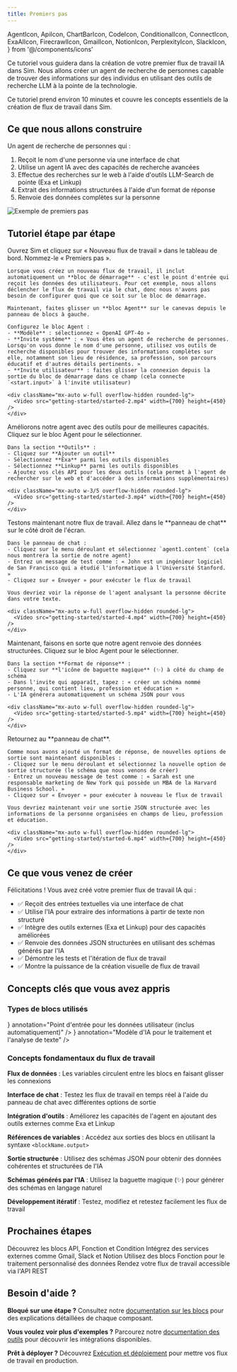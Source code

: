 ```yaml
---
title: Premiers pas
---
```


  AgentIcon,
  ApiIcon,
  ChartBarIcon,
  CodeIcon,
  ConditionalIcon,
  ConnectIcon,
  ExaAIIcon,
  FirecrawlIcon,
  GmailIcon,
  NotionIcon,
  PerplexityIcon,
  SlackIcon,
} from '@/components/icons'

Ce tutoriel vous guidera dans la création de votre premier flux de travail IA dans Sim. Nous allons créer un agent de recherche de personnes capable de trouver des informations sur des individus en utilisant des outils de recherche LLM à la pointe de la technologie.

<Callout type="info">
  Ce tutoriel prend environ 10 minutes et couvre les concepts essentiels de la création de flux de travail dans Sim.
</Callout>

## Ce que nous allons construire

Un agent de recherche de personnes qui :
1. Reçoit le nom d'une personne via une interface de chat
2. Utilise un agent IA avec des capacités de recherche avancées
3. Effectue des recherches sur le web à l'aide d'outils LLM-Search de pointe (Exa et Linkup)
4. Extrait des informations structurées à l'aide d'un format de réponse
5. Renvoie des données complètes sur la personne

<Image
  src="/static/getting-started/started-1.png"
  alt="Exemple de premiers pas"
  width={800}
  height={500}
/>

## Tutoriel étape par étape

<Steps>
  <Step title="Créer un flux de travail et ajouter un agent IA">
    Ouvrez Sim et cliquez sur « Nouveau flux de travail » dans le tableau de bord. Nommez-le « Premiers pas ».
    
    Lorsque vous créez un nouveau flux de travail, il inclut automatiquement un **bloc de démarrage** - c'est le point d'entrée qui reçoit les données des utilisateurs. Pour cet exemple, nous allons déclencher le flux de travail via le chat, donc nous n'avons pas besoin de configurer quoi que ce soit sur le bloc de démarrage.
    
    Maintenant, faites glisser un **bloc Agent** sur le canevas depuis le panneau de blocs à gauche.
    
    Configurez le bloc Agent :
    - **Modèle** : sélectionnez « OpenAI GPT-4o »
    - **Invite système** : « Vous êtes un agent de recherche de personnes. Lorsqu'on vous donne le nom d'une personne, utilisez vos outils de recherche disponibles pour trouver des informations complètes sur elle, notamment son lieu de résidence, sa profession, son parcours éducatif et d'autres détails pertinents. »
    - **Invite utilisateur** : faites glisser la connexion depuis la sortie du bloc de démarrage dans ce champ (cela connecte `<start.input>` à l'invite utilisateur)
    
    <div className="mx-auto w-full overflow-hidden rounded-lg">
      <Video src="getting-started/started-2.mp4" width={700} height={450} />
    </div>
  </Step>
  
  <Step title="Ajouter des outils à l'agent">
    Améliorons notre agent avec des outils pour de meilleures capacités. Cliquez sur le bloc Agent pour le sélectionner.
    
    Dans la section **Outils** :
    - Cliquez sur **Ajouter un outil**
    - Sélectionnez **Exa** parmi les outils disponibles
    - Sélectionnez **Linkup** parmi les outils disponibles
    - Ajoutez vos clés API pour les deux outils (cela permet à l'agent de rechercher sur le web et d'accéder à des informations supplémentaires)
    
    <div className="mx-auto w-3/5 overflow-hidden rounded-lg">
      <Video src="getting-started/started-3.mp4" width={700} height={450} />
    </div>
  </Step>
  
  <Step title="Tester le flux de travail de base">
    Testons maintenant notre flux de travail. Allez dans le **panneau de chat** sur le côté droit de l'écran.
    
    Dans le panneau de chat :
    - Cliquez sur le menu déroulant et sélectionnez `agent1.content` (cela nous montrera la sortie de notre agent)
    - Entrez un message de test comme : « John est un ingénieur logiciel de San Francisco qui a étudié l'informatique à l'Université Stanford. »
    - Cliquez sur « Envoyer » pour exécuter le flux de travail
    
    Vous devriez voir la réponse de l'agent analysant la personne décrite dans votre texte.
    
    <div className="mx-auto w-full overflow-hidden rounded-lg">
      <Video src="getting-started/started-4.mp4" width={700} height={450} />
    </div>
  </Step>
  
  <Step title="Ajouter une sortie structurée">
    Maintenant, faisons en sorte que notre agent renvoie des données structurées. Cliquez sur le bloc Agent pour le sélectionner.
    
    Dans la section **Format de réponse** :
    - Cliquez sur **l'icône de baguette magique** (✨) à côté du champ de schéma
    - Dans l'invite qui apparaît, tapez : « créer un schéma nommé personne, qui contient lieu, profession et éducation »
    - L'IA générera automatiquement un schéma JSON pour vous
    
    <div className="mx-auto w-full overflow-hidden rounded-lg">
      <Video src="getting-started/started-5.mp4" width={700} height={450} />
    </div>
  </Step>
  
  <Step title="Tester la sortie structurée">
    Retournez au **panneau de chat**.
    
    Comme nous avons ajouté un format de réponse, de nouvelles options de sortie sont maintenant disponibles :
    - Cliquez sur le menu déroulant et sélectionnez la nouvelle option de sortie structurée (le schéma que nous venons de créer)
    - Entrez un nouveau message de test comme : « Sarah est une responsable marketing de New York qui possède un MBA de la Harvard Business School. »
    - Cliquez sur « Envoyer » pour exécuter à nouveau le flux de travail
    
    Vous devriez maintenant voir une sortie JSON structurée avec les informations de la personne organisées en champs de lieu, profession et éducation.
    
    <div className="mx-auto w-full overflow-hidden rounded-lg">
      <Video src="getting-started/started-6.mp4" width={700} height={450} />
    </div>
  </Step>
</Steps>

## Ce que vous venez de créer

Félicitations ! Vous avez créé votre premier flux de travail IA qui :
- ✅ Reçoit des entrées textuelles via une interface de chat
- ✅ Utilise l'IA pour extraire des informations à partir de texte non structuré
- ✅ Intègre des outils externes (Exa et Linkup) pour des capacités améliorées
- ✅ Renvoie des données JSON structurées en utilisant des schémas générés par l'IA
- ✅ Démontre les tests et l'itération de flux de travail
- ✅ Montre la puissance de la création visuelle de flux de travail

## Concepts clés que vous avez appris

### Types de blocs utilisés

<Files>
  <File
    name="Bloc de démarrage"
    icon={<ConnectIcon className="h-4 w-4" />}
    annotation="Point d'entrée pour les données utilisateur (inclus automatiquement)"
  />
  <File
    name="Bloc Agent"
    icon={<AgentIcon className="h-4 w-4" />}
    annotation="Modèle d'IA pour le traitement et l'analyse de texte"
  />
</Files>

### Concepts fondamentaux du flux de travail

**Flux de données** : Les variables circulent entre les blocs en faisant glisser les connexions

**Interface de chat** : Testez les flux de travail en temps réel à l'aide du panneau de chat avec différentes options de sortie

**Intégration d'outils** : Améliorez les capacités de l'agent en ajoutant des outils externes comme Exa et Linkup

**Références de variables** : Accédez aux sorties des blocs en utilisant la syntaxe `<blockName.output>`

**Sortie structurée** : Utilisez des schémas JSON pour obtenir des données cohérentes et structurées de l'IA

**Schémas générés par l'IA** : Utilisez la baguette magique (✨) pour générer des schémas en langage naturel

**Développement itératif** : Testez, modifiez et retestez facilement les flux de travail

## Prochaines étapes

<Cards>
  <Card title="Ajouter plus de blocs" href="/blocks">
    Découvrez les blocs API, Fonction et Condition
  </Card>
  <Card title="Utiliser des outils" href="/tools">
    Intégrez des services externes comme Gmail, Slack et Notion
  </Card>
  <Card title="Ajouter une logique personnalisée" href="/blocks/function">
    Utilisez des blocs Fonction pour le traitement personnalisé des données
  </Card>
  <Card title="Déployer votre flux de travail" href="/execution">
    Rendez votre flux de travail accessible via l'API REST
  </Card>
</Cards>

## Besoin d'aide ?

**Bloqué sur une étape ?** Consultez notre [documentation sur les blocs](/blocks) pour des explications détaillées de chaque composant.

**Vous voulez voir plus d'exemples ?** Parcourez notre [documentation des outils](/tools) pour découvrir les intégrations disponibles.

**Prêt à déployer ?** Découvrez [Exécution et déploiement](/execution) pour mettre vos flux de travail en production.
